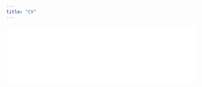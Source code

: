 ```yaml
---
title: "CV"
---
```


![](Koh_CV_Academic_March_2021.pdf){width=100%}

<!-- #### [Download CV](Koh_CV_Academic_March_2021.pdf) -->


